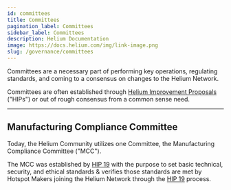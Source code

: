 ```yaml
---
id: committees
title: Committees
pagination_label: Committees
sidebar_label: Committees
description: Helium Documentation
image: https://docs.helium.com/img/link-image.png
slug: /governance/committees
---
```



Committees are a necessary part of performing key operations, regulating standards, and coming to a
consensus on changes to the Helium Network.

Committees are often established through [Helium Improvement Proposals][hip] ("HIPs") or out of
rough consensus from a common sense need.

---

## Manufacturing Compliance Committee

Today, the Helium Community utilizes one Committee, the Manufacturing Compliance Committee ("MCC").

The MCC was established by [HIP 19][hip-19] with the purpose to set basic technical, security, and
ethical standards & verifies those standards are met by Hotspot Makers joining the Helium Network
through the [HIP 19][hip-19] process.

[hip-19]: https://github.com/helium/HIP/blob/main/0019-third-party-manufacturers.md
[hip]: /governance/hip
